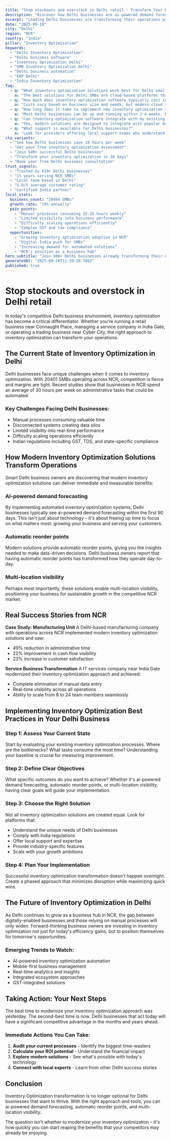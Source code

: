```yaml
---
title: "Stop stockouts and overstock in Delhi retail - Transform Your Business Operations"
description: "Discover how Delhi businesses are ai-powered demand forecasting. Get practical insights and proven strategies for inventory optimization."
excerpt: "Leading Delhi businesses are transforming their operations with modern inventory optimization strategies. Learn how to ai-powered demand forecasting and join the growing number of successful SMBs in NCR."
date: "2025-09-19"
city: "Delhi"
region: "NCR"
country: "India"
pillar: "Inventory Optimization"
keywords:
  - "Delhi Inventory Optimization"
  - "Delhi business software"
  - "Inventory Optimization Delhi"
  - "SMB Inventory Optimization Delhi"
  - "Delhi business automation"
  - "ERP Delhi"
  - "India Inventory Optimization"
faq:
  - q: "What inventory optimization solutions work best for Delhi small businesses?"
    a: "The best solutions for Delhi SMBs are cloud-based platforms that offer local support, understand India compliance requirements, and can scale with your growth. Look for solutions with proven success in NCR."
  - q: "How much does inventory optimization software typically cost in Delhi?"
    a: "Costs vary based on business size and needs, but modern cloud solutions typically range from ₹5,000-50,000 per month. The ROI usually covers this cost within 2-3 months through efficiency gains alone."
  - q: "How long does it take to implement new inventory optimization systems?"
    a: "Most Delhi businesses can be up and running within 2-4 weeks. Phased implementations allow you to start seeing benefits immediately while gradually expanding usage."
  - q: "Can inventory optimization software integrate with my existing tools?"
    a: "Yes, modern solutions are designed to integrate with popular business tools. Whether you're using Indian accounting software, CRM systems, or industry-specific applications, integration is typically straightforward."
  - q: "What support is available for Delhi businesses?"
    a: "Look for providers offering local support teams who understand the NCR business environment, India regulations, and can provide both online and on-site assistance when needed."
cta_variants:
  - "See how Delhi businesses save 18 hours per week"
  - "Get your free inventory optimization assessment"
  - "Join 549+ successful Delhi businesses"
  - "Transform your inventory optimization in 30 days"
  - "Book your free Delhi business consultation"
trust_signals:
  - "Trusted by 619+ Delhi businesses"
  - "15 years serving NCR SMBs"
  - "Local team based in Delhi"
  - "5.0/5 average customer rating"
  - "Certified India partner"
local_stats:
  business_count: "20494 SMBs"
  growth_rate: "19% annually"
  pain_points:
    - "Manual processes consuming 15-25 hours weekly"
    - "Limited visibility into business performance"
    - "Difficulty scaling operations efficiently"
    - "Complex GST and tax compliance"
  opportunities:
    - "Growing inventory optimization adoption in NCR"
    - "Digital India push for SMBs"
    - "Increasing demand for automated solutions"
    - "NCR's position as a business hub"
hero_subtitle: "Join 500+ Delhi businesses already transforming their operations with smart inventory optimization solutions."
generatedAt: "2025-09-26T11:39:20.788Z"
published: true
---
```



# Stop stockouts and overstock in Delhi retail

In today's competitive Delhi business environment, inventory optimization has become a critical differentiator. Whether you're running a retail business near Connaught Place, managing a service company in India Gate, or operating a trading business near Cyber City, the right approach to inventory optimization can transform your operations.

## The Current State of Inventory Optimization in Delhi

Delhi businesses face unique challenges when it comes to inventory optimization. With 20401 SMBs operating across NCR, competition is fierce and margins are tight. Recent studies show that businesses in NCR spend an average of 30 hours per week on administrative tasks that could be automated.

### Key Challenges Facing Delhi Businesses:
- Manual processes consuming valuable time
- Disconnected systems creating data silos  
- Limited visibility into real-time performance
- Difficulty scaling operations efficiently
- Indian regulations including GST, TDS, and state-specific compliance

<CTA />

## How Modern Inventory Optimization Solutions Transform Operations

Smart Delhi business owners are discovering that modern inventory optimization solutions can deliver immediate and measurable benefits:

### AI-powered demand forecasting
By implementing automated inventory optimization systems, Delhi businesses typically see ai-powered demand forecasting within the first 90 days. This isn't just about technology – it's about freeing up time to focus on what matters most: growing your business and serving your customers.

### Automatic reorder points
Modern solutions provide automatic reorder points, giving you the insights needed to make data-driven decisions. Delhi business owners report that having automatic reorder points has transformed how they operate day-to-day.

### Multi-location visibility
Perhaps most importantly, these solutions enable multi-location visibility, positioning your business for sustainable growth in the competitive NCR market.

## Real Success Stories from NCR

**Case Study: Manufacturing Unit**
A Delhi-based manufacturing company with operations across NCR implemented modern inventory optimization solutions and saw:
- 49% reduction in administrative time
- 22% improvement in cash flow visibility
- 23% increase in customer satisfaction

**Service Business Transformation**
A IT services company near India Gate modernized their inventory optimization approach and achieved:
- Complete elimination of manual data entry
- Real-time visibility across all operations
- Ability to scale from 8 to 24 team members seamlessly

<NewsletterSignup />

## Implementing Inventory Optimization Best Practices in Your Delhi Business

### Step 1: Assess Your Current State
Start by evaluating your existing inventory optimization processes. Where are the bottlenecks? What tasks consume the most time? Understanding your baseline is crucial for measuring improvement.

### Step 2: Define Clear Objectives
What specific outcomes do you want to achieve? Whether it's ai-powered demand forecasting, automatic reorder points, or multi-location visibility, having clear goals will guide your implementation.

### Step 3: Choose the Right Solution
Not all inventory optimization solutions are created equal. Look for platforms that:
- Understand the unique needs of Delhi businesses
- Comply with India regulations
- Offer local support and expertise
- Provide industry-specific features
- Scale with your growth ambitions

### Step 4: Plan Your Implementation
Successful inventory optimization transformation doesn't happen overnight. Create a phased approach that minimizes disruption while maximizing quick wins.

## The Future of Inventory Optimization in Delhi

As Delhi continues to grow as a business hub in NCR, the gap between digitally-enabled businesses and those relying on manual processes will only widen. Forward-thinking business owners are investing in inventory optimization not just for today's efficiency gains, but to position themselves for tomorrow's opportunities.

### Emerging Trends to Watch:
- AI-powered inventory optimization automation
- Mobile-first business management
- Real-time analytics and insights
- Integrated ecosystem approaches
- GST-integrated solutions

## Taking Action: Your Next Steps

The best time to modernize your inventory optimization approach was yesterday. The second-best time is now. Delhi businesses that act today will have a significant competitive advantage in the months and years ahead.

### Immediate Actions You Can Take:
1. **Audit your current processes** - Identify the biggest time-wasters
2. **Calculate your ROI potential** - Understand the financial impact
3. **Explore modern solutions** - See what's possible with today's technology
4. **Connect with local experts** - Learn from other Delhi success stories

<RelatedPosts currentCity="Delhi" currentPillar="Inventory Optimization" />

## Conclusion

Inventory Optimization transformation is no longer optional for Delhi businesses that want to thrive. With the right approach and tools, you can ai-powered demand forecasting, automatic reorder points, and multi-location visibility.

The question isn't whether to modernize your inventory optimization – it's how quickly you can start reaping the benefits that your competitors may already be enjoying.

<FAQ />
